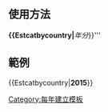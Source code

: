 <includeonly><!-- 在這裡加入模板的保護標識 --></includeonly><noinclude>{{Documentation subpage}}</noinclude>
<!-- 在本行下編輯模板說明 -->
== 使用方法 ==
'''<nowiki>{{</nowiki>Estcatbycountry|''''' 年分''}}'''

==範例==
<nowiki>{{</nowiki>Estcatbycountry|''' 2015 '''}}
<includeonly>

<includeonly>
<!-- 本行下加入模板的分類 -->
[[Category:每年建立模板]]
</includeonly>